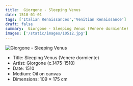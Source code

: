 ```yaml
---
title:  Giorgone - Sleeping Venus
date: 1510-01-01
tags: ['Italian Renaissances','Venitian Renaissance']
draft: false
summary:  Giorgone - Sleeping Venus (Venere dormiente)
images: ['/static/images/10512.jpg']
---
```


![ Giorgone - Sleeping Venus](/static/images/10512.jpg)

* Title: Sleeping Venus (Venere dormiente)
* Artist:  Giorgone (c.1475-1510)
* Date: 1510
* Medium: Oil on canvas
* Dimensions: 109 × 175 cm


